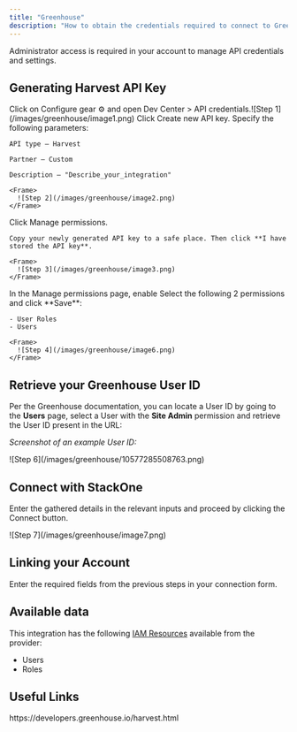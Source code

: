 ```yaml
---
title: "Greenhouse"
description: "How to obtain the credentials required to connect to Greenhouse."
---
```



<Note>
  Administrator access is required in your account to manage API credentials and settings.
</Note>


## Generating Harvest API Key

<Steps>
  <Step title="Open the Configuration Page">
    Click on Configure gear ⚙️ and open Dev Center > API credentials.
    ​
    <Frame>
      ![Step 1](/images/greenhouse/image1.png)   
    </Frame>
  </Step>
  <Step title="Create a New API Key">
    Click Create new API key. Specify the following parameters:

    API type – Harvest

    Partner – Custom

    Description – "Describe_your_integration"
    ​
    <Frame>
      ![Step 2](/images/greenhouse/image2.png) 
    </Frame>
  </Step>
  <Step title="Generate and Save the API Key">
    Click Manage permissions.

    Copy your newly generated API key to a safe place. Then click **I have stored the API key**.

    <Frame>
      ![Step 3](/images/greenhouse/image3.png)
    </Frame>
  </Step>
  <Step title="Enabling Permissions">
    In the Manage permissions page, enable Select the following 2 permissions and click **Save**:

    - User Roles
    - Users
    ​
    <Frame>
      ![Step 4](/images/greenhouse/image6.png)
    </Frame>
  </Step>
</Steps>

## Retrieve your Greenhouse User ID
Per the Greenhouse documentation, you can locate a User ID by going to the **Users** page, select a User with the **Site Admin** permission and retrieve the User ID present in the URL:

*Screenshot of an example User ID:*

<Frame>
![Step 6](/images/greenhouse/10577285508763.png)
</Frame>

## Connect with StackOne
Enter the gathered details in the relevant inputs and proceed by clicking the Connect button.

<Frame>
![Step 7](/images/greenhouse/image7.png)
</Frame>


## Linking your Account

Enter the required fields from the previous steps in your connection form.

<IntegrationFooter />


## Available data

This integration has the following [IAM Resources](https://docs.stackone.com/reference/iam_list_users) available from the provider:
<ul>
 <li>Users</li>
 <li>Roles</li>
</ul>


## Useful Links
<Card title="API Reference" icon="link" href="https://developers.greenhouse.io/harvest.html">
    https://developers.greenhouse.io/harvest.html
</Card>
